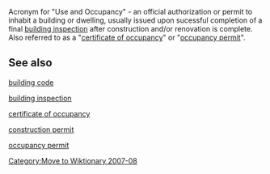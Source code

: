 [[Category:Move to Wiktionary 2007-08]]
Acronym for "Use and Occupancy" - an official authorization or permit to inhabit a building or dwelling, usually issued upon sucessful completion of a final [[building inspection]] after construction and/or renovation is complete.  Also referred to as a "[[certificate of occupancy]]" or "[[occupancy permit]]".


== See also ==

[[building code]]

[[building inspection]]

[[certificate of occupancy]]

[[construction permit]]

[[occupancy permit]]
